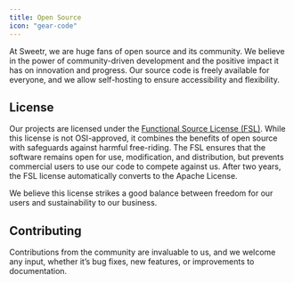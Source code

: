 ```yaml
---
title: Open Source
icon: "gear-code"
---
```


At Sweetr, we are huge fans of open source and its community. We believe in the power of community-driven development and the positive impact it has on innovation and progress. Our source code is freely available for everyone, and we allow self-hosting to ensure accessibility and flexibility.

## License

Our projects are licensed under the <a href="https://fsl.software/" target="_blank" rel="nofollow">Functional Source License (FSL)</a>. While this license is not OSI-approved, it combines the benefits of open source with safeguards against harmful free-riding. The FSL ensures that the software remains open for use, modification, and distribution, but prevents commercial users to use our code to compete against us. After two years, the FSL license automatically converts to the Apache License.

We believe this license strikes a good balance between freedom for our users and sustainability to our business.

## Contributing

Contributions from the community are invaluable to us, and we welcome any input, whether it’s bug fixes, new features, or improvements to documentation.
